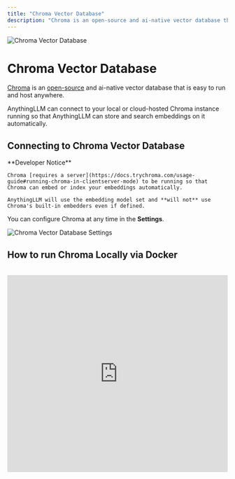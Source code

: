 ```yaml
---
title: "Chroma Vector Database"
description: "Chroma is an open-source and ai-native vector database that is easy to run and host anywhere."
---
```



<Image
  src="/images/anythingllm-setup/vector-database-configuration/local/chroma/header-image.png"
  height={1080}
  width={1920}
  quality={100}
  alt="Chroma Vector Database"
/>

# Chroma Vector Database

[Chroma](https://trychroma.com) is an [open-source](https://github.com/chroma-core/chroma) and ai-native vector database that is easy to run and host anywhere.

AnythingLLM can connect to your local or cloud-hosted Chroma instance running so that AnythingLLM can store and search embeddings on it automatically.

## Connecting to Chroma Vector Database

<Callout type="warning" emoji="️⚠️">
  **Developer Notice**

    Chroma [requires a server](https://docs.trychroma.com/usage-guide#running-chroma-in-clientserver-mode) to be running so that Chroma can embed or index your embeddings automatically.

    AnythingLLM will use the embedding model set and **will not** use Chroma's built-in embedders even if defined.

</Callout>

You can configure Chroma at any time in the **Settings**.

<Image
  src="/images/anythingllm-setup/vector-database-configuration/local/chroma/chroma-vectordb.png"
  height={1080}
  width={1920}
  quality={100}
  alt="Chroma Vector Database Settings"
/>

## How to run Chroma Locally via Docker

<br />

<iframe
  width="100%"
  height="450"
  src="https://www.youtube.com/embed/61kaK-e3Owc?si=5mdkTqKCZG4Nvn0-"
  title="YouTube video player"
  frameborder="0"
  allow="accelerometer; autoplay; clipboard-write; encrypted-media; gyroscope; picture-in-picture; web-share"
  referrerpolicy="strict-origin-when-cross-origin"
  allowfullscreen
></iframe>
